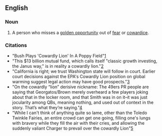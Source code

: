 ==English==
===Noun===
#A person who misses a [[golden opportunity]] out of [[fear]] or [[cowardice]].

===Citations===
*"Bush Plays 'Cowardly Lion' In A Poppy Field"[http://blogcritics.org/archives/2006/09/11/020559.php]
*"This $13 billion mutual fund, which calls itself "classic growth investing, the Janus way," is in reality a cowardly lion."[http://www.forbes.com/opinions/2007/12/06/sosnoff-gripple-growth-oped-cx_mts_1206sosnoff.html]
*"California is right; we trust Washington state will follow in court. Earlier court decisions against the EPA's Cowardly Lion position on global warming suggest legal action may have good prospects."[http://seattlepi.nwsource.com/opinion/344385_autoed21.html]
*"On the cowardly “lion” derisive nickname: The 49ers PR people are saying that Georgatos/Brown merely overheard a few players joking about that in the locker room, and that Smith was in on it–it was just jocularity among QBs, meaning nothing, and used out of context in the story. That’s what they’re saying."[http://www.mercextra.com/blogs/kawakami/2007/12/12/whos-with-me-on-alex-smiths-side-plus-more-notes-on-the-smith-nolan-feud-and-clumsy-attempted-cover-up/]
*"While I can't think of anything quite so lame, other than the Toledo Twinkle Fairies, an entire crowd can get one going, filling one's lungs with bravery while they fill the air with their cries, and allowing the suddenly valiant Charger to prevail over the cowardly Lion"[http://www.pegasusnews.com/news/2007/dec/13/pegasus-professional-nfl-expert-picks-week-15/]